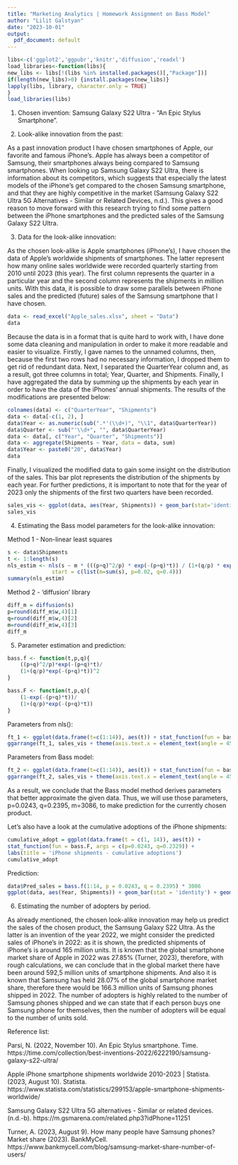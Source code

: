 ```yaml
---
title: "Marketing Analytics | Homework Assignment on Bass Model"
author: "Lilit Galstyan"
date: "2023-10-01"
output:
  pdf_document: default
---
```



```r
libs<-c('ggplot2','ggpubr','knitr','diffusion','readxl')
load_libraries<-function(libs){
new_libs <- libs[!(libs %in% installed.packages()[,"Package"])]
if(length(new_libs)>0) {install.packages(new_libs)}
lapply(libs, library, character.only = TRUE)
}
load_libraries(libs)
```

1. Chosen invention: Samsung Galaxy S22 Ultra - "An Epic Stylus Smartphone".


2. Look-alike innovation from the past:

As a past innovation product I have chosen smartphones of Apple, our favorite and famous iPhone's. Apple has always been a competitor of Samsung, their smartphones always being compared to Samsung smartphones. When looking up Samsung Galaxy S22 Ultra, there is information about its competitors, which suggests that especially the latest models of the iPhone's get compared to the chosen Samsung smartphone, and that they are highly competitive in the market (Samsung Galaxy S22 Ultra 5G Alternatives - Similar or Related Devices, n.d.). This gives a good reason to move forward with this research trying to find some pattern between the iPhone smartphones and the predicted sales of the Samsung Galaxy S22 Ultra.


3. Data for the look-alike innovation:

As the chosen look-alike is Apple smartphones (iPhone's), I have chosen the data of Apple's worldwide shipments of smartphones. The latter represent how many online sales worldwide were recorded quarterly starting from 2010 until 2023 (this year). The first column represents the quarter in a particular year and the second column represents the shipments in million units. With this data, it is possible to draw some parallels between iPhone sales and the predicted (future) sales of the Samsung smartphone that I have chosen.

```r
data <- read_excel("Apple_sales.xlsx", sheet = "Data")
data
```

Because the data is in a format that is quite hard to work with, I have done some data cleaning and manipulation in order to make it more readable and easier to visualize. Firstly, I gave names to the unnamed columns, then, because the first two rows had no necessary information, I dropped them to get rid of redundant data. Next, I separated the QuarterYear column and, as a result, got three columns in total; Year, Quarter, and Shipments. Finally, I have aggregated the data by summing up the shipments by each year in order to have the data of the iPhones' annual shipments. The results of the modifications are presented below:

```r
colnames(data) <- c("QuarterYear", "Shipments")
data <- data[-c(1, 2), ]
data$Year <- as.numeric(sub(".*'(\\d+)", "\\1", data$QuarterYear))
data$Quarter <- sub("'\\d+", "", data$QuarterYear)
data <- data[, c("Year", "Quarter", "Shipments")]
data <- aggregate(Shipments ~ Year, data = data, sum)
data$Year <- paste0("20", data$Year)
data
```

Finally, I visualized the modified data to gain some insight on the distribution of the sales. This bar plot represents the distribution of the shipments by each year. For further predictions, it is important to note that for the year of 2023 only the shipments of the first two quarters have been recorded.

```r
sales_vis <- ggplot(data, aes(Year, Shipments)) + geom_bar(stat='identity') + ggtitle("iPhone Shipments from 2010 to 2023, in mln units")
sales_vis
```


4. Estimating the Bass model parameters for the look-alike innovation:

Method 1 - Non-linear least squares

```r
s <- data$Shipments
t <- 1:length(s)
nls_estim <- nls(s ~ m * (((p+q)^2/p) * exp(-(p+q)*t)) / (1+(q/p) * exp(-(p+q)*t)) ^ 2, 
              start = c(list(m=sum(s), p=0.02, q=0.4)))
summary(nls_estim)
```

Method 2 - 'diffusion' library

```r
diff_m = diffusion(s)
p=round(diff_m$w,4)[1]
q=round(diff_m$w,4)[2]
m=round(diff_m$w,4)[3]
diff_m
```


5. Parameter estimation and prediction:

```r
bass.f <- function(t,p,q){
    ((p+q)^2/p)*exp(-(p+q)*t)/
    (1+(q/p)*exp(-(p+q)*t))^2
}
```

```r
bass.F <- function(t,p,q){
    (1-exp(-(p+q)*t))/
    (1+(q/p)*exp(-(p+q)*t))
}
```

Parameters from nls():
```r
ft_1 <- ggplot(data.frame(t=c(1:14)), aes(t)) + stat_function(fun = bass.f, args = c(p=0.0222, q=0.2416)) +  ggtitle('f(t)')
ggarrange(ft_1, sales_vis + theme(axis.text.x = element_text(angle = 45, hjust = 1)))
```

Parameters from Bass model:
```r
ft_2 <- ggplot(data.frame(t=c(1:14)), aes(t)) + stat_function(fun = bass.f, args = c(p=0.0243, q=0.2395)) +  ggtitle('f(t)')
ggarrange(ft_2, sales_vis + theme(axis.text.x = element_text(angle = 45, hjust = 1)))
```

As a result, we conclude that the Bass model method derives parameters that better approximate the given data. Thus, we will use those parameters, p=0.0243, q=0.2395, m=3086, to make prediction for the currently chosen product.

Let's also have a look at the cumulative adoptions of the iPhone shipments:

```r
cumulative_adopt = ggplot(data.frame(t = c(1, 14)), aes(t)) +
stat_function(fun = bass.F, args = c(p=0.0243, q=0.2329)) +
labs(title = 'iPhone shipments - cumulative adoptions')
cumulative_adopt
```


Prediction:

```r
data$Pred_sales = bass.f(1:14, p = 0.0243, q = 0.2395) * 3086
ggplot(data, aes(Year, Shipments)) + geom_bar(stat = 'identity') + geom_point(mapping = aes(Year, Pred_sales), color = 'red')
```


6. Estimating the number of adopters by period.

As already mentioned, the chosen look-alike innovation may help us predict the sales of the chosen product, the Samsung Galaxy S22 Ultra. As the latter is an invention of the year 2022, we might consider the predicted sales of iPhone's in 2022: as it is shown, the predicted shipments of iPhone's is around 165 million units. It is known that the global smartphone market share of Apple in 2022 was 27.85% (Turner, 2023), therefore, with rough calculations, we can conclude that in the global market there have been around 592,5 million units of smartphone shipments. And also it is known that Samsung has held 28.07% of the global smartphone market share, therefore there would be 166.3 million units of Samsung phones shipped in 2022. The number of adopters is highly related to the number of Samsung phones shipped and we can state that if each person buys one Samsung phone for themselves, then the number of adopters will be equal to the number of units sold.



Reference list:

Parsi, N. (2022, November 10). An Epic Stylus smartphone. Time. https://time.com/collection/best-inventions-2022/6222190/samsung-galaxy-s22-ultra/

Apple iPhone smartphone shipments worldwide 2010-2023 | Statista. (2023, August 10). Statista. https://www.statista.com/statistics/299153/apple-smartphone-shipments-worldwide/

Samsung Galaxy S22 Ultra 5G alternatives - Similar or related devices. (n.d.-b). https://m.gsmarena.com/related.php3?idPhone=11251

Turner, A. (2023, August 9). How many people have Samsung phones? Market share (2023). BankMyCell. https://www.bankmycell.com/blog/samsung-market-share-number-of-users/



